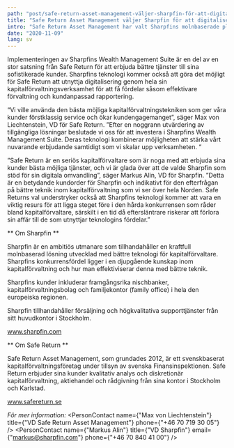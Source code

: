 ```yaml
---
path: "post/safe-return-asset-management-väljer-sharpfin-för-att-digitalisera-kapitalförvaltningen"
title: "Safe Return Asset Management väljer Sharpfin för att digitalisera kapital\u00ADförvaltningen"
intro: "Safe Return Asset Management har valt Sharpfins molnbaserade plattform för att stärka sitt kunderbjudande och göra betydande effektivitetsförbättringar."
date: "2020-11-09"
lang: sv
---
```


Implementeringen av Sharpfins Wealth Management Suite är en del av en stor satsning från Safe Return för att erbjuda bättre tjänster till sina sofistikerade kunder. Sharpfins teknologi kommer också att göra det möjligt för Safe Return att utnyttja digitalisering genom hela sin kapitalförvaltningsverksamhet för att få fördelar såsom effektivare förvaltning och kundanpassad rapportering.


“Vi ville använda den bästa möjliga kapitalförvaltningstekniken som ger våra kunder förstklassig service och ökar kundengagemanget”, säger Max von Liechtenstein, VD för Safe Return. ”Efter en noggrann utvärdering av tillgängliga lösningar beslutade vi oss för att investera i Sharpfins Wealth Management Suite. Deras teknologi kombinerar möjligheten att stärka vårt nuvarande erbjudande samtidigt som vi skalar upp verksamheten. “


”Safe Return är en seriös kapitalförvaltare som är noga med att erbjuda sina kunder bästa möjliga tjänster, och vi är glada över att de valde Sharpfin som stöd för sin digitala omvandling”, säger Markus Alin, VD för Sharpfin. ”Detta är en betydande kundorder för Sharpfin och indikativt för den efterfrågan på bättre teknik inom kapitalförvaltning som vi ser över hela Norden. Safe Returns val understryker också att Sharpfins teknologi kommer att vara en viktig resurs för att ligga steget före i den hårda konkurrensen som råder bland kapitalförvaltare, särskilt i en tid då eftersläntrare riskerar att förlora sin affär till de som utnyttjar teknologins fördelar.”

** Om Sharpfin **

Sharpfin är en ambitiös utmanare som tillhandahåller en kraftfull molnbaserad lösning utvecklad med bättre teknologi för kapitalförvaltare. Sharpfins konkurrensfördel ligger i en djupgående kunskap inom kapitalförvaltning och hur man effektiviserar denna med bättre teknik.

Sharpfins kunder inkluderar framgångsrika nischbanker, kapitalförvaltningsbolag och familjekontor (family office) i hela den europeiska regionen.

Sharpfin tillhandahåller försäljning och högkvalitativa supporttjänster från sitt huvudkontor i Stockholm.

www.sharpfin.com

** Om Safe Return **

Safe Return Asset Management, som grundades 2012, är ett svenskbaserat kapitalförvaltningsföretag under tillsyn av svenska Finansinspektionen. Safe Return erbjuder sina kunder kvalitativ analys och diskretionär kapitalförvaltning, aktiehandel och rådgivning från sina kontor i Stockholm och Karlstad.

www.safereturn.se

_För mer information:_
<PersonContact name={"Max von Liechtenstein"} title={"VD Safe Return Asset Management"} phone={"+46 70 719 30 05"} />
<PersonContact name={"Markus Alin"} title={"VD Sharpfin"} email={"markus@sharpfin.com"} phone={"+46 70 840 41 00"} />
